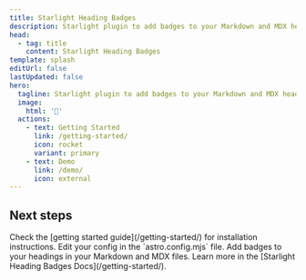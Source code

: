 ```yaml
---
title: Starlight Heading Badges
description: Starlight plugin to add badges to your Markdown and MDX headings.
head:
  - tag: title
    content: Starlight Heading Badges
template: splash
editUrl: false
lastUpdated: false
hero:
  tagline: Starlight plugin to add badges to your Markdown and MDX headings.
  image:
    html: '🔖'
  actions:
    - text: Getting Started
      link: /getting-started/
      icon: rocket
      variant: primary
    - text: Demo
      link: /demo/
      icon: external
---
```



## Next steps

<CardGrid stagger>
  <Card title="Install the plugin" icon="puzzle">
    Check the [getting started guide](/getting-started/) for installation
    instructions.
  </Card>
  <Card title="Configure the plugin" icon="rocket">
    Edit your config in the `astro.config.mjs` file.
  </Card>
  <Card title="Add badges" icon="pen">
    Add badges to your headings in your Markdown and MDX files.
  </Card>
  <Card title="Read the docs" icon="open-book">
    Learn more in the [Starlight Heading Badges Docs](/getting-started/).
  </Card>
</CardGrid>
